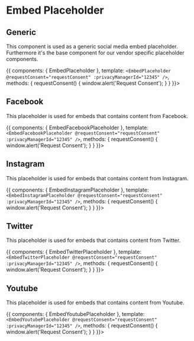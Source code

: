 
<Meta title='Embeds | Placeholder' />

# Embed Placeholder

## Generic

This component is used as a generic social media embed placeholder. Furthermore it's the base component for our vendor specific placeholder components.

<Story name='Generic'>{{
  components: { EmbedPlaceholder },
  template: `<EmbedPlaceholder @requestConsent="requestConsent" :privacyManagerId="12345" />`,
  methods: {
    requestConsent() {
        window.alert('Request Consent');
    }
  }
}}></Story>

## Facebook

This placeholder is used for embeds that contains content from Facebook.

<Story name='Facebook'>{{
  components: { EmbedFacebookPlaceholder },
  template: `<EmbedFacebookPlaceholder @requestConsent="requestConsent" :privacyManagerId="12345" />`,
  methods: {
    requestConsent() {
      window.alert('Request Consent');
    }
  }
}}></Story>

## Instagram

This placeholder is used for embeds that contains content from Instagram.

<Story name='Instagram'>{{
  components: { EmbedInstagramPlaceholder },
  template: `<EmbedInstagramPlaceholder @requestConsent="requestConsent" :privacyManagerId="12345" />`,
  methods: {
    requestConsent() {
      window.alert('Request Consent');
    }
  }
}}></Story>

## Twitter

This placeholder is used for embeds that contains content from Twitter.

<Story name='Twitter'>{{
  components: { EmbedTwitterPlaceholder },
  template: `<EmbedTwitterPlaceholder @requestConsent="requestConsent" :privacyManagerId="12345" />`,
  methods: {
    requestConsent() {
      window.alert('Request Consent');
    }
  }
}}></Story>

## Youtube

This placeholder is used for embeds that contains content from Youtube.

<Story name='Youtube'>{{
  components: { EmbedYoutubePlaceholder },
  template: `<EmbedYoutubePlaceholder @requestConsent="requestConsent" :privacyManagerId="12345" />`,
  methods: {
    requestConsent() {
      window.alert('Request Consent');
    }
  }
}}></Story>
